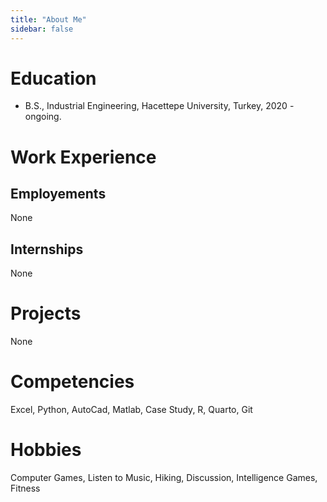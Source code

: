 ```yaml
---
title: "About Me"
sidebar: false 
---
```


# Education

-   B.S., Industrial Engineering, Hacettepe University, Turkey, 2020 - ongoing.

# Work Experience

## Employements

None

## Internships

None

# Projects

None

# Competencies

Excel, Python, AutoCad, Matlab, Case Study, R, Quarto, Git

# Hobbies

Computer Games, Listen to Music, Hiking, Discussion, Intelligence Games, Fitness


